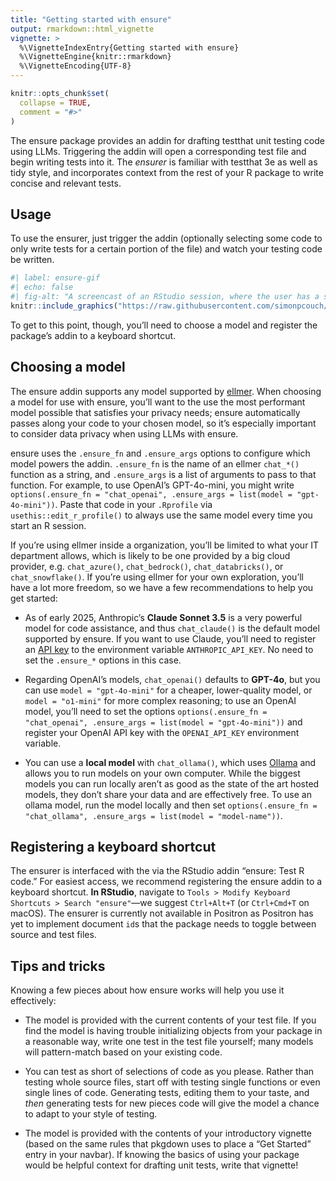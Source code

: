 ```yaml
---
title: "Getting started with ensure"
output: rmarkdown::html_vignette
vignette: >
  %\VignetteIndexEntry{Getting started with ensure}
  %\VignetteEngine{knitr::rmarkdown}
  %\VignetteEncoding{UTF-8}
---
```


```r
knitr::opts_chunk$set(
  collapse = TRUE,
  comment = "#>"
)
```

The ensure package provides an addin for drafting testthat unit testing code using LLMs. Triggering the addin will open a corresponding test file and begin writing tests into it. The _ensurer_ is familiar with testthat 3e as well as tidy style, and incorporates context from the rest of your R package to write concise and relevant tests.

## Usage

To use the ensurer, just trigger the addin (optionally selecting some code to only write tests for a certain portion of the file) and watch your testing code be written.

```r
#| label: ensure-gif
#| echo: false
#| fig-alt: "A screencast of an RStudio session, where the user has a source file open. Several functions in the source file are selected and a keyboard shortcut is pressed, at which point a corresponding test file is created and drafts of unit tests are streamed into the file."
knitr::include_graphics("https://raw.githubusercontent.com/simonpcouch/ensure/refs/heads/main/inst/figs/ensure.gif")
```

To get to this point, though, you'll need to choose a model and register the package's addin to a keyboard shortcut.

## Choosing a model

The ensure addin supports any model supported by [ellmer](https://ellmer.tidyverse.org/). When choosing a model for use with ensure, you'll want to the use the most performant model possible that satisfies your privacy needs; ensure automatically passes along your code to your chosen model, so it's especially important to consider data privacy when using LLMs with ensure.

ensure uses the `.ensure_fn` and `.ensure_args` options to configure which model powers the addin. `.ensure_fn` is the name of an ellmer `chat_*()` function as a string, and `.ensure_args` is a list of arguments to pass to that function. For example, to use OpenAI's GPT-4o-mini, you might write `options(.ensure_fn = "chat_openai", .ensure_args = list(model = "gpt-4o-mini"))`. Paste that code in your `.Rprofile` via `usethis::edit_r_profile()` to always use the same model every time you start an R session.

If you're using ellmer inside a organization, you'll be limited to what your IT department allows, which is likely to be one provided by a big cloud provider, e.g. `chat_azure()`, `chat_bedrock()`, `chat_databricks()`, or `chat_snowflake()`. If you're using ellmer for your own exploration, you'll have a lot more freedom, so we have a few recommendations to help you get started:

- As of early 2025, Anthropic's **Claude Sonnet 3.5** is a very powerful model for code assistance, and thus `chat_claude()` is the default model supported by ensure. If you want to use Claude, you'll need to register an [API key](https://console.anthropic.com/) to the environment variable `ANTHROPIC_API_KEY`. No need to set the `.ensure_*` options in this case.

* Regarding OpenAI's models, `chat_openai()` defaults to **GPT-4o**, but you can use `model = "gpt-4o-mini"` for a cheaper, lower-quality model, or `model = "o1-mini"` for more complex reasoning; to use an OpenAI model, you'll need to set the options `options(.ensure_fn = "chat_openai", .ensure_args = list(model = "gpt-4o-mini"))` and register your OpenAI API key with the `OPENAI_API_KEY` environment variable.

- You can use a **local model** with `chat_ollama()`, which uses [Ollama](https://ollama.com) and allows you to run models on your own computer. While the biggest models you can run locally aren't as good as the state of the art hosted models, they don't share your data and are effectively free. To use an ollama model, run the model locally and then set `options(.ensure_fn = "chat_ollama", .ensure_args = list(model = "model-name"))`.

## Registering a keyboard shortcut

The ensurer is interfaced with the via the RStudio addin "ensure: Test R code." For easiest access, we recommend registering the ensure addin to a keyboard shortcut. **In RStudio**, navigate to `Tools > Modify Keyboard Shortcuts > Search "ensure"`—we suggest `Ctrl+Alt+T` (or `Ctrl+Cmd+T` on macOS). The ensurer is currently not available in Positron as Positron has yet to implement document `id`s that the package needs to toggle between source and test files.

## Tips and tricks

Knowing a few pieces about how ensure works will help you use it effectively:

* The model is provided with the current contents of your test file. If you find the model is having trouble initializing objects from your package in a reasonable way, write one test in the test file yourself; many models will pattern-match based on your existing code.

* You can test as short of selections of code as you please. Rather than testing whole source files, start off with testing single functions or even single lines of code. Generating tests, editing them to your taste, and _then_ generating tests for new pieces code will give the model a chance to adapt to your style of testing.

<!-- TODO: actually do this -->
* The model is provided with the contents of your introductory vignette (based on the same rules that pkgdown uses to place a "Get Started" entry in your navbar). If knowing the basics of using your package would be helpful context for drafting unit tests, write that vignette!
